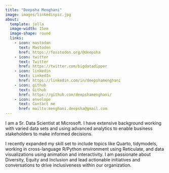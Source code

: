 ```yaml
---
title: "Deepsha Menghani"
image: images/linkedinpic.jpg
about:
  template: jolla
  image-width: 15em
  image-shape: round
  links:
    - icon: mastodon
      text: Mastodon
      href: https://fosstodon.org/@deepsha
    - icon: twitter
      text: Twitter
      href: https://twitter.com/bigdatadipper
    - icon: linkedin
      text: LinkedIn
      href: https://linkedin.com/in/deepshamenghani
    - icon: github
      text: Github
      href: https://github.com/deepshamenghani/
    - icon: envelope
      text: Contact me
      href: mailto:menghani.deepsha@gmail.com
---
```


I am a Sr. Data Scientist at Microsoft. I have extensive background working with varied data sets and using advanced analytics to enable business stakeholders to make informed decisions.

I recently expanded my skill set to include topics like Quarto, tidymodels, working in cross-language R/Python environment using Reticulate, and data visualizations using animation and interactivity. I am passionate about Diversity, Equity and Inclusion and lead actionable initiatives and conversations to drive inclusiveness within our organization.

